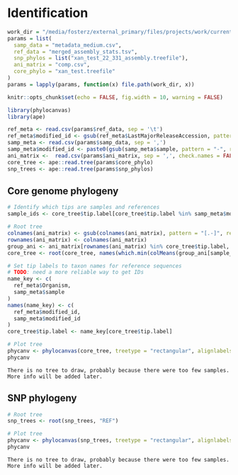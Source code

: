 # Identification

```r
work_dir = "/media/fosterz/external_primary/files/projects/work/current/nf-core-plantpathsurveil/work/60/71f547293aa5d22f469ea3ee215581"
params = list(
  samp_data = "metadata_medium.csv",
  ref_data = "merged_assembly_stats.tsv",
  snp_phylos = list("xan_test_22_331_assembly.treefile"),
  ani_matrix = "comp.csv",
  core_phylo = "xan_test.treefile"
)
params = lapply(params, function(x) file.path(work_dir, x))
```


```r
knitr::opts_chunk$set(echo = FALSE, fig.width = 10, warning = FALSE)
```

```r
library(phylocanvas)
library(ape)
```

```r
ref_meta <- read.csv(params$ref_data, sep = '\t')
ref_meta$modified_id <- gsub(ref_meta$LastMajorReleaseAccession, pattern = ".", replacement = "_", fixed = TRUE)
samp_meta <- read.csv(params$samp_data, sep = ',')
samp_meta$modified_id <- paste0(gsub(samp_meta$sample, pattern = "-", replacement = "_", fixed = TRUE), "_T1")
ani_matrix <-  read.csv(params$ani_matrix, sep = ',', check.names = FALSE)
core_tree <- ape::read.tree(params$core_phylo)
snp_trees <- ape::read.tree(params$snp_phylos)
```


## Core genome phylogeny


```r
# Identify which tips are samples and references
sample_ids <- core_tree$tip.label[core_tree$tip.label %in% samp_meta$modified_id]

# Root tree 
colnames(ani_matrix) <- gsub(colnames(ani_matrix), pattern = "[.-]", replacement = "_")
rownames(ani_matrix) <- colnames(ani_matrix)
group_ani <- ani_matrix[rownames(ani_matrix) %in% core_tree$tip.label, colnames(ani_matrix) %in% core_tree$tip.label]
core_tree <- root(core_tree, names(which.min(colMeans(group_ani[sample_ids, ]))))

# Set tip labels to taxon names for reference sequences
# TODO: need a more reliable way to get IDs
name_key <- c(
  ref_meta$Organism, 
  samp_meta$sample
)
names(name_key) <- c(
  ref_meta$modified_id,
  samp_meta$modified_id
)
core_tree$tip.label <- name_key[core_tree$tip.label]

# Plot tree
phycanv <- phylocanvas(core_tree, treetype = "rectangular", alignlabels = T, showscalebar = T, width = "100%")
phycanv
```

```asis
There is no tree to draw, probably because there were too few samples.
More info will be added later.
```



## SNP phylogeny


```r
# Root tree 
snp_trees <- root(snp_trees, "REF")

# Plot tree
phycanv <- phylocanvas(snp_trees, treetype = "rectangular", alignlabels = T, showscalebar = T, width = "100%")
phycanv
```

```asis
There is no tree to draw, probably because there were too few samples.
More info will be added later.
```
